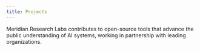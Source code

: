 ```yaml
---
title: Projects
---
```


Meridian Research Labs contributes to open-source tools that advance the public understanding of AI systems, working in partnership with leading organizations.